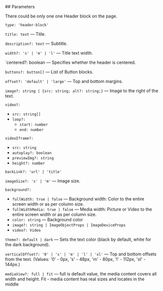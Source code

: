 

<Meta of={HeaderStories} />
<StoryTemplate>
## Parameters

There could be only one one Header block on the page.

`type: 'header-block'`

`title: text` — Title.

`description?: text` — Subtitle.

`width?: 's' | 'm' | 'l'` — Title text width.

`centered?: boolean —  Specifies whether the header is centered.

`buttons?: button[]` — List of Button blocks.

`offset?: 'default' | 'large'` — Top and bottom margins.

`image?: string | {src: string; alt?: string;}` — Image to the right of the text.

`video?:`

- `src: string[]`
- `loop?:`
  - `start: number`
  - `end: number`

`videoIframe?:`
- `src: string`
- `autoplay?: boolean`
- `previewImg?: string`
- `height?: number`

`backLink?: 'url' | 'title'`

`imageSize?: 's' | 'm'` — Image size.

`background?:`

- `fullWidth: true | false` — Background width: Color to the entire screen width or as per column size.
- `fullWidthMedia: true | false` — Media width: Picture or Video to the entire screen width or as per column size.
- `color: string` — Background color
- `image?: string | ImageObjectProps | ImageDeviceProps`
- `video?: Video`

`theme?: default | dark` — Sets the text color (black by default, white for the dark background).

`verticalOffset?: '0' | 's' | 'm' | 'l' | 'xl'` — Top and bottom offsets from the text. (Values: '0' - 0px, 's' - 48px, 'm' - 80px, 'l' - 112px, 'xl' - 144px.)
</StoryTemplate>

`mediaView?: full | fit` — full is default value, the media content covers all width and height. Fit - media content has real sizes and locates in the middle
